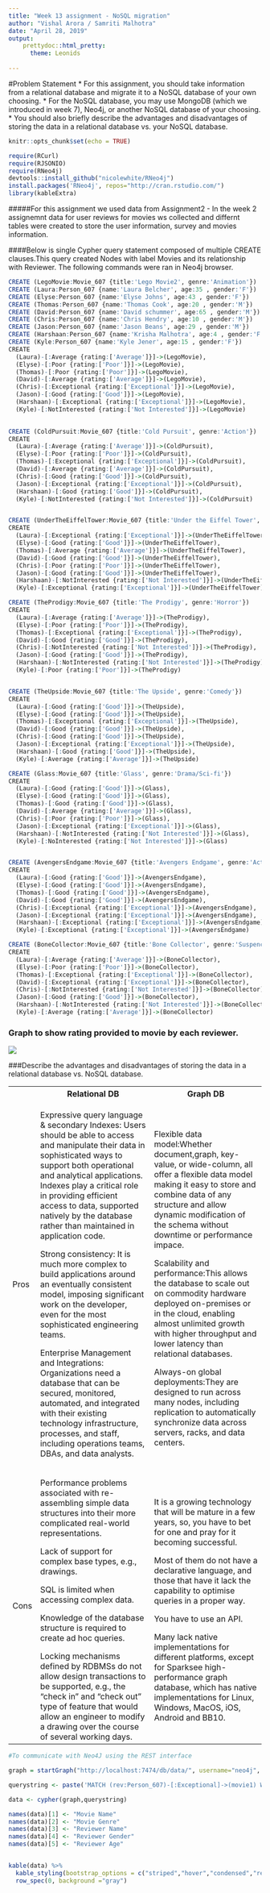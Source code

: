 ---
title: "Week 13 assignment - NoSQL migration"
author: "Vishal Arora / Samriti Malhotra"
date: "April 28, 2019"
output:
    prettydoc::html_pretty:
      theme: Leonids
      
---

#Problem Statement
* For this assignment, you should take information from a relational database and migrate it to a NoSQL database of your own choosing. 
* For the NoSQL database, you may use MongoDB (which we introduced in week 7), Neo4j, or another NoSQL database of your choosing.
* You should also briefly describe the advantages and disadvantages of storing the data in a relational database vs. your NoSQL database.

```{r setup, include=FALSE}
knitr::opts_chunk$set(echo = TRUE)
```

```{r echo = TRUE,warning = FALSE, out.width = "100%", message = FALSE}
require(RCurl)
require(RJSONIO)
require(RNeo4j)
devtools::install_github("nicolewhite/RNeo4j")
install.packages('RNeo4j', repos="http://cran.rstudio.com/")
library(kableExtra)
```

#####For this assignment we used data from Assignment2 - In the  week 2 assignemnt data for user reviews for movies ws collected and differnt tables were created to store the user information, survey and movies information.

####Below is  single Cypher query statement composed of multiple CREATE clauses.This query created Nodes with label Movies and its relationship with Reviewer. The following commands were ran in Neo4j browser.

```{r eval=FALSE}
CREATE (LegoMovie:Movie_607 {title:'Lego Movie2', genre:'Animation'})
CREATE (Laura:Person_607 {name:'Laura Belcher', age:35 , gender:'F'})
CREATE (Elyse:Person_607 {name:'Elyse Johns', age:43 , gender:'F'})
CREATE (Thomas:Person_607 {name:'Thomas Cook', age:20 , gender:'M'})
CREATE (David:Person_607 {name:'David schummer', age:65 , gender:'M'})
CREATE (Chris:Person_607 {name:'Chris Hendry', age:10 , gender:'M'})
CREATE (Jason:Person_607 {name:'Jason Beans', age:29 , gender:'M'})
CREATE (Harshaan:Person_607 {name:'Krisha Malhotra', age:4 , gender:'F'})
CREATE (Kyle:Person_607 {name:'Kyle Jener', age:15 , gender:'F'})
CREATE
  (Laura)-[:Average {rating:['Average']}]->(LegoMovie),
  (Elyse)-[:Poor {rating:['Poor']}]->(LegoMovie),
  (Thomas)-[:Poor {rating:['Poor']}]->(LegoMovie),
  (David)-[:Average {rating:['Average']}]->(LegoMovie),
  (Chris)-[:Exceptional {rating:['Exceptional']}]->(LegoMovie),
  (Jason)-[:Good {rating:['Good']}]->(LegoMovie),
  (Harshaan)-[:Exceptional {rating:['Exceptional']}]->(LegoMovie),
  (Kyle)-[:NotInterested {rating:['Not Interested']}]->(LegoMovie)
   

CREATE (ColdPursuit:Movie_607 {title:'Cold Pursuit', genre:'Action'})
CREATE
  (Laura)-[:Average {rating:['Average']}]->(ColdPursuit),
  (Elyse)-[:Poor {rating:['Poor']}]->(ColdPursuit),
  (Thomas)-[:Exceptional {rating:['Exceptional']}]->(ColdPursuit),
  (David)-[:Average {rating:['Average']}]->(ColdPursuit),
  (Chris)-[:Good {rating:['Good']}]->(ColdPursuit),
  (Jason)-[:Exceptional {rating:['Exceptional']}]->(ColdPursuit),
  (Harshaan)-[:Good {rating:['Good']}]->(ColdPursuit),
  (Kyle)-[:NotInterested {rating:['Not Interested']}]->(ColdPursuit)


CREATE (UnderTheEiffelTower:Movie_607 {title:'Under the Eiffel Tower', genre:'Romance'})
CREATE
  (Laura)-[:Exceptional {rating:['Exceptional']}]->(UnderTheEiffelTower),
  (Elyse)-[:Good {rating:['Good']}]->(UnderTheEiffelTower),
  (Thomas)-[:Average {rating:['Average']}]->(UnderTheEiffelTower),
  (David)-[:Good {rating:['Good']}]->(UnderTheEiffelTower),
  (Chris)-[:Poor {rating:['Poor']}]->(UnderTheEiffelTower),
  (Jason)-[:Good {rating:['Good']}]->(UnderTheEiffelTower),
  (Harshaan)-[:NotInterested {rating:['Not Interested']}]->(UnderTheEiffelTower),
  (Kyle)-[:Exceptional {rating:['Exceptional']}]->(UnderTheEiffelTower)

CREATE (TheProdigy:Movie_607 {title:'The Prodigy', genre:'Horror'})
CREATE
  (Laura)-[:Average {rating:['Average']}]->(TheProdigy),
  (Elyse)-[:Poor {rating:['Poor']}]->(TheProdigy),
  (Thomas)-[:Exceptional {rating:['Exceptional']}]->(TheProdigy),
  (David)-[:Good {rating:['Good']}]->(TheProdigy),
  (Chris)-[:NotInterested {rating:['Not Interested']}]->(TheProdigy),
  (Jason)-[:Good {rating:['Good']}]->(TheProdigy),
  (Harshaan)-[:NotInterested {rating:['Not Interested']}]->(TheProdigy),
  (Kyle)-[:Poor {rating:['Poor']}]->(TheProdigy)


CREATE (TheUpside:Movie_607 {title:'The Upside', genre:'Comedy'})
CREATE
  (Laura)-[:Good {rating:['Good']}]->(TheUpside),
  (Elyse)-[:Good {rating:['Good']}]->(TheUpside),
  (Thomas)-[:Exceptional {rating:['Exceptional']}]->(TheUpside),
  (David)-[:Good {rating:['Good']}]->(TheUpside),
  (Chris)-[:Good {rating:['Good']}]->(TheUpside),
  (Jason)-[:Exceptional {rating:['Exceptional']}]->(TheUpside),
  (Harshaan)-[:Good {rating:['Good']}]->(TheUpside),
  (Kyle)-[:Average {rating:['Average']}]->(TheUpside)

CREATE (Glass:Movie_607 {title:'Glass', genre:'Drama/Sci-fi'})
CREATE
  (Laura)-[:Good {rating:['Good']}]->(Glass),
  (Elyse)-[:Good {rating:['Good']}]->(Glass),
  (Thomas)-[:Good {rating:['Good']}]->(Glass),
  (David)-[:Average {rating:['Average']}]->(Glass),
  (Chris)-[:Poor {rating:['Poor']}]->(Glass),
  (Jason)-[:Exceptional {rating:['Exceptional']}]->(Glass),
  (Harshaan)-[:NotInterested {rating:['Not Interested']}]->(Glass),
  (Kyle)-[:NoInterested {rating:['Not Interested']}]->(Glass)


CREATE (AvengersEndgame:Movie_607 {title:'Avengers Endgame', genre:'Action/Sci-fi'})
CREATE
  (Laura)-[:Good {rating:['Good']}]->(AvengersEndgame),
  (Elyse)-[:Good {rating:['Good']}]->(AvengersEndgame),
  (Thomas)-[:Good {rating:['Good']}]->(AvengersEndgame),
  (David)-[:Good {rating:['Good']}]->(AvengersEndgame),
  (Chris)-[:Exceptional {rating:['Exceptional']}]->(AvengersEndgame),
  (Jason)-[:Exceptional {rating:['Exceptional']}]->(AvengersEndgame),
  (Harshaan)-[:Exceptional {rating:['Exceptional']}]->(AvengersEndgame),
  (Kyle)-[:Exceptional {rating:['Exceptional']}]->(AvengersEndgame)

CREATE (BoneCollector:Movie_607 {title:'Bone Collector', genre:'Suspence/Thriller'})
CREATE
  (Laura)-[:Average {rating:['Average']}]->(BoneCollector),
  (Elyse)-[:Poor {rating:['Poor']}]->(BoneCollector),
  (Thomas)-[:Exceptional {rating:['Exceptional']}]->(BoneCollector),
  (David)-[:Exceptional {rating:['Exceptional']}]->(BoneCollector),
  (Chris)-[:NotInterested {rating:['Not Interested']}]->(BoneCollector),
  (Jason)-[:Good {rating:['Good']}]->(BoneCollector),
  (Harshaan)-[:NotInterested {rating:['Not Interested']}]->(BoneCollector),
  (Kyle)-[:Average {rating:['Average']}]->(BoneCollector)
```

### Graph to show rating provided to movie by each reviewer. 

![](https://raw.githubusercontent.com/Vishal0229/Data607/master/Week12/graph.png)



###Describe the advantages and disadvantages of storing the data in a relational database vs. NoSQL database.

<table>
<tr>
<th> </th>
<th> Relational DB</th>
<th> Graph DB</th>
</tr>

<tr>
<td> Pros</td>
<td align="top" >Expressive query language & secondary Indexes: Users should be able to access and manipulate their data in sophisticated ways to support both operational and analytical applications. Indexes play a critical role in providing efficient access to data, supported natively by the database rather than maintained in application code.

Strong consistency: It is much more complex to build applications around an eventually consistent model, imposing significant work on the developer, even for the most sophisticated engineering teams.

Enterprise Management and Integrations: Organizations need a database that can be secured, monitored, automated, and integrated with their existing technology infrastructure, processes, and staff, including operations teams, DBAs, and data analysts.

</td>
<td align="top">

Flexible data model:Whether document,graph, key-value, or wide-column, all offer a flexible data model making it easy to store and combine data of any structure and allow dynamic modification of the schema without downtime or performance impace.

Scalability and performance:This allows the database to scale out on commodity hardware deployed on-premises or in the cloud, enabling almost unlimited growth with higher throughput and lower latency than relational databases.

Always-on global deployments:They are designed to run across many nodes, including replication to automatically synchronize data across servers, racks, and data centers.
</td>

<tr>
<td> Cons</td>
<td align="top"> Performance problems associated with re-assembling simple data structures into their more complicated real-world representations.

Lack of support for complex base types, e.g., drawings.

SQL is limited when accessing complex data.

Knowledge of the database structure is required to create ad hoc queries.

Locking mechanisms defined by RDBMSs do not allow design transactions to be supported, e.g., the "check in" and "check out" type of feature that would allow an engineer to modify a drawing over the course of several working days.
</td>
<td align="top"> It is a growing technology that will be mature in a few years, so, you have to bet for one and pray for it becoming successful.

Most of them do not have a declarative language, and those that have it lack the capability to optimise queries in a proper way.

You have to use an API.

Many lack native implementations for different platforms, except for Sparksee high-performance graph database, which has native implementations for Linux, Windows, MacOS, iOS, Android and BB10.
</td>
</tr>
</table>



```{r}
#To communicate with Neo4J using the REST interface

graph = startGraph("http://localhost:7474/db/data/", username="neo4j", password="12345")

querystring <- paste('MATCH (rev:Person_607)-[:Exceptional]->(movie1) Where rev.gender = "M" RETURN movie1.title, movie1.genre , rev.name , rev.gender , rev.age')

data <- cypher(graph,querystring) 

names(data)[1] <- "Movie Name"
names(data)[2] <- "Movie Genre"
names(data)[3] <- "Reviewer Name"
names(data)[4] <- "Reviewer Gender"
names(data)[5] <- "Reviewer Age"


kable(data) %>% 
  kable_styling(bootstrap_options = c("striped","hover","condensed","responsive"),full_width   = F,position = "left",font_size = 12) %>%
  row_spec(0, background ="gray")

```
